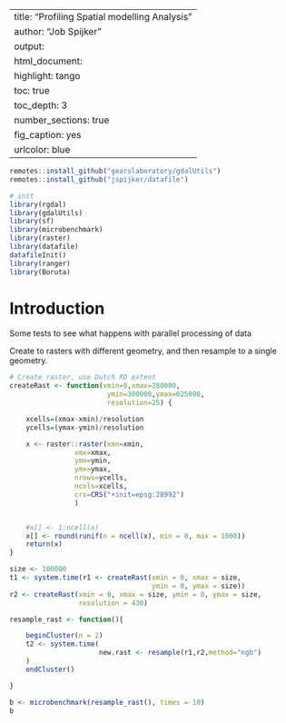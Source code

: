 
---
title: "Profiling Spatial modelling Analysis"
author: "Job Spijker"
output: 
  html_document:
    highlight: tango
    toc: true
    toc_depth: 3
    number_sections: true
    fig_caption: yes
urlcolor: blue    
---

```r

remotes::install_github("gearslaboratory/gdalUtils")
remotes::install_github("jspijker/datafile")

# init
library(rgdal)
library(gdalUtils)
library(sf)
library(microbenchmark)
library(raster)
library(datafile)
datafileInit()
library(ranger)
library(Boruta)
```

# Introduction

Some tests to see what happens with parallel processing of data


Create to rasters with different geometry, and then resample to a
single geometry. 

```r

# Create raster, use Dutch RD extent
createRast <- function(xmin=0,xmax=280000,
                        ymin=300000,ymax=625000,
                        resolution=25) {

    xcells=(xmax-xmin)/resolution
    ycells=(ymax-ymin)/resolution

    x <- raster::raster(xmn=xmin,
                xmx=xmax,
                ymn=ymin,
                ymx=ymax,
                nrows=ycells,
                ncols=xcells,
                crs=CRS("+init=epsg:28992")
                )


    #x[] <- 1:ncell(x)
    x[] <- round(runif(n = ncell(x), min = 0, max = 1000))
    return(x)
}

size <- 100000
t1 <- system.time(r1 <- createRast(xmin = 0, xmax = size, 
                                   ymin = 0, ymax = size))
r2 <- createRast(xmin = 0, xmax = size, ymin = 0, ymax = size,
                 resolution = 430)

resample_rast <- function(){

    beginCluster(n = 2)
    t2 <- system.time(
                      new.rast <- resample(r1,r2,method="ngb")
    )
    endCluster()

}

b <- microbenchmark(resample_rast(), times = 10)
b


```




